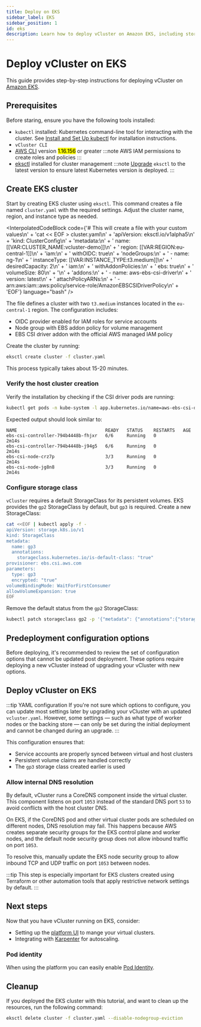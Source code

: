 ```yaml
---
title: Deploy on EKS
sidebar_label: EKS
sidebar_position: 1
id: eks
description: Learn how to deploy vCluster on Amazon EKS, including storage provisioning with EBS CSI driver and IAM role configuration.
---
```




<!-- vale off -->
# Deploy vCluster on EKS
<!-- vale on -->

This guide provides step-by-step instructions for deploying vCluster
on [Amazon EKS](https://aws.amazon.com/.).

## Prerequisites

Before staring, ensure you have the following tools installed:

- `kubectl` installed: Kubernetes command-line tool for interacting with the cluster. See [Install and Set Up kubectl](https://kubernetes.io/docs/tasks/tools/#kubectl) for installation instructions.
- `vCluster CLI` <InstallCli />
- [AWS CLI](https://aws.amazon.com/cli/) version <Mark color="lightgreen">1.16.156</Mark> or greater
  :::note
  AWS IAM permissions to create roles and policies
  :::
- [eksctl](https://eksctl.io/) installed for cluster management
  :::note
  [Upgrade](https://github.com/eksctl-io/eksctl?tab=readme-ov-file#installation) `eksctl` to the latest version to ensure latest Kubernetes version is
  deployed.
  :::

<!-- vale off -->
## Create EKS cluster
<!-- vale on -->

Start by creating EKS cluster using `eksctl`. This command creates a file named
`cluster.yaml` with the required settings. Adjust the cluster name, region, and instance type as needed.

<!-- vale off -->
<InterpolatedCodeBlock
  code={'# This will create a file with your custom values\n' +
'cat << EOF > cluster.yaml\n' +
'apiVersion: eksctl.io/v1alpha5\n' +
'kind: ClusterConfig\n' +
'metadata:\n' +
'  name: [[VAR:CLUSTER_NAME:vcluster-demo]]\n' +
'  region: [[VAR:REGION:eu-central-1]]\n' +
'iam:\n' +
'  withOIDC: true\n' +
'nodeGroups:\n' +
'  - name: ng-1\n' +
'    instanceType: [[VAR:INSTANCE_TYPE:t3.medium]]\n' +
'    desiredCapacity: 2\n' +
'    iam:\n' +
'      withAddonPolicies:\n' +
'        ebs: true\n' +
'    volumeSize: 80\n' +
'\n' +
'addons:\n' +
'  - name: aws-ebs-csi-driver\n' +
'    version: latest\n' +
'    attachPolicyARNs:\n' +
'      - arn:aws:iam::aws:policy/service-role/AmazonEBSCSIDriverPolicy\n' +
'EOF'}
  language="bash"
/>
<!-- vale on -->

The file defines a cluster with two `t3.medium` instances located in the `eu-central-1` region. The configuration includes:
- OIDC provider enabled for IAM roles for service accounts
- Node group with EBS addon policy for volume management
- EBS CSI driver addon with the official AWS managed IAM policy

Create the cluster by running:

```bash title="Create EKS cluster"
eksctl create cluster -f cluster.yaml
```

<KubeconfigUpdate />

This process typically takes about 15-20 minutes.

### Verify the host cluster creation

Verify the installation by checking if the CSI driver pods are running:

```bash title="Verify CSI driver installation"
kubectl get pods -n kube-system -l app.kubernetes.io/name=aws-ebs-csi-driver
```

Expected output should look similar to:
```
NAME                                 READY   STATUS    RESTARTS   AGE
ebs-csi-controller-794b4448b-fhjxr   6/6     Running   0          2m14s
ebs-csi-controller-794b4448b-j94g5   6/6     Running   0          2m14s
ebs-csi-node-crz7p                   3/3     Running   0          2m14s
ebs-csi-node-jg8n8                   3/3     Running   0          2m14s
```

### Configure storage class

`vCluster` requires a default StorageClass for its persistent volumes. EKS provides the `gp2` StorageClass by default, but `gp3` is required. Create a new StorageClass:

```bash title="gp3 StorageClass configuration"
cat <<EOF | kubectl apply -f -
apiVersion: storage.k8s.io/v1
kind: StorageClass
metadata:
  name: gp3
  annotations:
    storageclass.kubernetes.io/is-default-class: "true"
provisioner: ebs.csi.aws.com
parameters:
  type: gp3
  encrypted: "true"
volumeBindingMode: WaitForFirstConsumer
allowVolumeExpansion: true
EOF
```

Remove the default status from the `gp2` StorageClass:

```bash title="Remove default status from gp2 StorageClass"
kubectl patch storageclass gp2 -p '{"metadata": {"annotations":{"storageclass.kubernetes.io/is-default-class":"false"}}}'
```

## Predeployment configuration options

Before deploying, it's recommended to review the set of configuration options that cannot be updated post deployment. These options require deploying a new vCluster instead of upgrading your vCluster with new options.

<ControlPlaneOptions />
<WorkerNodeOptions />

## Deploy vCluster on EKS

:::tip YAML configuration
If you're not sure which options to configure, you can update most settings later by upgrading your vCluster with an updated `vcluster.yaml`.
However, some settings — such as what type of worker nodes or the backing store — can only be set during the initial deployment and cannot be changed during an upgrade.
:::

<Deploy />

This configuration ensures that:
- Service accounts are properly synced between virtual and host clusters
- Persistent volume claims are handled correctly
- The `gp3` storage class created earlier is used

### Allow internal DNS resolution

By default, vCluster runs a CoreDNS component inside the virtual cluster. This component listens on port `1053` instead of the standard DNS port `53` to avoid conflicts with the host cluster DNS.

On EKS, if the CoreDNS pod and other virtual cluster pods are scheduled on different nodes, DNS resolution may fail. This happens because AWS creates separate security groups for the EKS control plane and worker nodes, and the default node security group does not allow inbound traffic on port `1053`.

To resolve this, manually update the EKS node security group to allow inbound TCP and UDP traffic on port `1053` between nodes.

:::tip
This step is especially important for EKS clusters created using Terraform or other automation tools that apply restrictive network settings by default.
:::

## Next steps

Now that you have vCluster running on EKS, consider:

- Setting up the [platform UI](/platform/install/quick-start-guide) to mange your virtual clusters.
- Integrating with [Karpenter](/platform/integrations/karpenter) for autoscaling.

### Pod identity

<ProAdmonition />

When using the platform you can easily enable [Pod Identity](/vcluster/integrations/pod-identity/eks-pod-identity).

## Cleanup

If you deployed the EKS cluster with this tutorial, and want to clean up the resources, run the
following command:

```bash title="Clean up resources"
eksctl delete cluster -f cluster.yaml --disable-nodegroup-eviction
```

